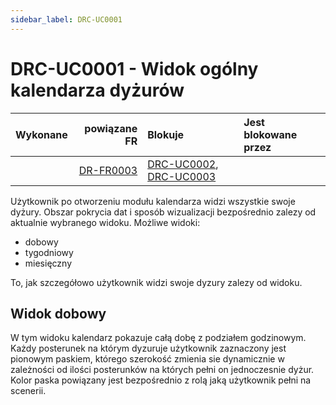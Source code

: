 ```yaml
---
sidebar_label: DRC-UC0001
---
```



# DRC-UC0001 - Widok ogólny kalendarza dyżurów

|    Wykonane     |                                                          powiązane FR | Blokuje                                            | Jest blokowane przez |
| :-------------: | --------------------------------------------------------------------: | :------------------------------------------------- | :------------------- |
| <FaRegSquare /> | [DR-FR0003](/docs/Requirements/FunctionalRequirements/DRC/DRC-FR0001) | [DRC-UC0002](DRC-UC0002), [DRC-UC0003](DRC-UC0003) |                      |

Użytkownik po otworzeniu modułu kalendarza widzi wszystkie swoje dyżury. Obszar pokrycia dat i sposób wizualizacji bezpośrednio zalezy od aktualnie wybranego widoku. Możliwe widoki:

- dobowy
- tygodniowy
- miesięczny

To, jak szczegółowo użytkownik widzi swoje dyzury zalezy od widoku. 

## Widok dobowy

W tym widoku kalendarz pokazuje całą dobę z podziałem godzinowym. Każdy posterunek na którym dyzuruje użytkownik zaznaczony jest pionowym paskiem, którego szerokość zmienia sie dynamicznie w zależności od ilości posterunków na których pełni on jednoczesnie dyżur. Kolor paska powiązany jest bezpośrednio z rolą jaką użytkownik pełni na scenerii. 